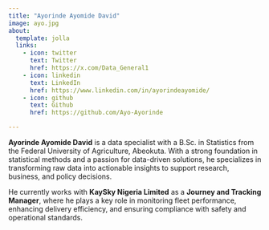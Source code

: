 ```yaml
---
title: "Ayorinde Ayomide David"
image: ayo.jpg
about:
  template: jolla
  links:
    - icon: twitter
      text: Twitter
      href: https://x.com/Data_General1
    - icon: linkedin
      text: LinkedIn
      href: https://www.linkedin.com/in/ayorindeayomide/
    - icon: github
      text: Github
      href: https://github.com/Ayo-Ayorinde

---
```


**Ayorinde Ayomide David** is a data specialist with a B.Sc. in Statistics from the Federal University of Agriculture, Abeokuta. With a strong foundation in statistical methods and a passion for data-driven solutions, he specializes in transforming raw data into actionable insights to support research, business, and policy decisions.

He currently works with **KaySky Nigeria Limited** as a **Journey and Tracking Manager**, where he plays a key role in monitoring fleet performance, enhancing delivery efficiency, and ensuring compliance with safety and operational standards.


